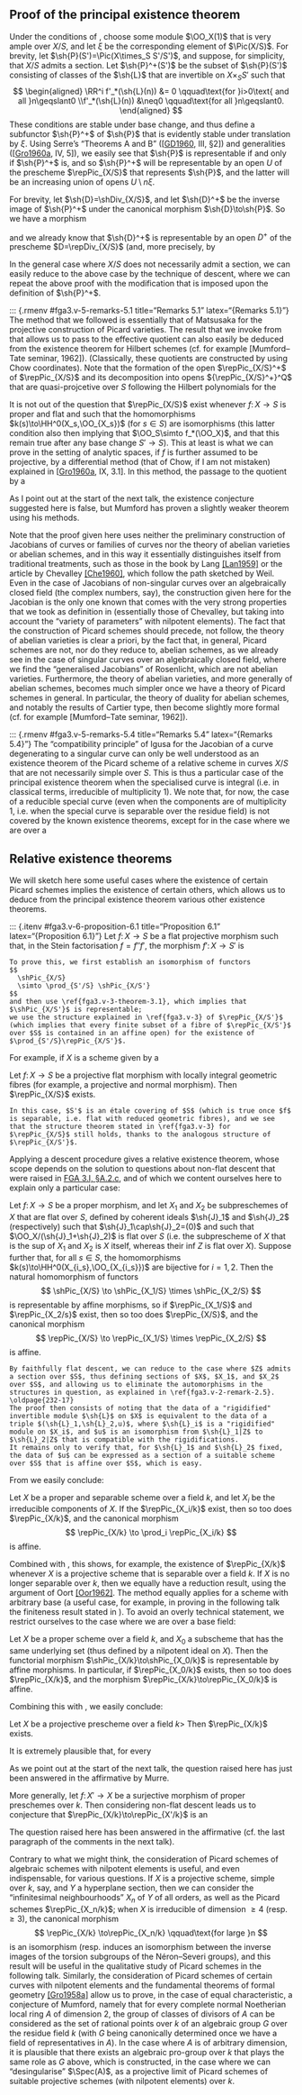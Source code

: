 ## Proof of the principal existence theorem {#fga3.v-5}

Under the conditions of \ref{fga3.v-3-theorem-3.1}, choose some module $\OO_X(1)$ that is very ample over $X/S$, and let $\xi$ be the corresponding element of $\Pic(X/S)$.
For brevity, let $\sh{P}(S')=\Pic(X\times_S S'/S')$, and suppose, for simplicity, that $X/S$ admits a section.
Let $\sh{P}^+(S')$ be the subset of $\sh{P}(S')$ consisting of classes of the $\sh{L}$ that are invertible on $X\times_S S'$ such that
$$
  \begin{aligned}
    \RR^i f'_*(\sh{L}(n)) &= 0
    \qquad\text{for }i>0\text{ and all }n\geqslant0
  \\f'_*(\sh{L}(n)) &\neq0
    \qquad\text{for all }n\geqslant0.
  \end{aligned}
$$
These conditions are stable under base change, and thus define a subfunctor $\sh{P}^+$ of $\sh{P}$ that is evidently stable under translation by $\xi$.
Using Serre's "Theorems A and B" ([[GD1960](GD1960), III, §2]) and generalities ([[Gro1960a](Gro1960a), IV, 5]), we easily see that $\sh{P}$ is representable if and only if $\sh{P}^+$ is, and so $\sh{P}^+$ will be representable by an open $U$ of the prescheme $\repPic_{X/S}$ that represents $\sh{P}$, and the latter will be an increasing union of opens $U\setminus n\xi$.

For brevity, let $\sh{D}=\shDiv_{X/S}$, and let $\sh{D}^+$ be the inverse image of $\sh{P}^+$ under the canonical morphism $\sh{D}\to\sh{P}$.
So we have a morphism

\subtree[fga3.v-5-equation-plus]{
  \taxon{equation}
  \number{+}
  ##{
    \sh{D}^+
    \to \sh{P}^+
  \startverb\tag{+}\stopverb
  }
}

and we already know that $\sh{D}^+$ is representable by an open $D^+$ of the prescheme $D=\repDiv_{X/S}$ (and, more precisely, by \em{projective bundles associated to locally free modules} that are everywhere non-zero);
this is due to the fact that, if $\sh{L}$ on $X\times_S S'$ is, as at the start of this section, then $f'_*(\sh{L})$ is a \em{locally free} non-zero module, whose formation commutes with base change;
with the notation of \ref{fga3.v-4-theorem-4.3}, $\sh{Q}$ is then isomorphic to the dual of $f'_*(\sh{L})$.
Using the general criterion ([[Gro1960a](Gro1960a), IV, 4.7]), we can thus conclude that $P^+$ is representable.
In \em{loc. cit.}, we take $\mathcal{S}$ to be the set of faithfully flat quasi-compact morphisms of preschemes (which are indeed effective epimorphisms, by [FGA 3.I, §B](fga3.i-b.1)).
\oldpage{232-13}
Condition (a) of \em{loc. cit.}, namely that \ref{fga3.v-5-equation-plus} is representable by morphisms that are elements of $\mathcal{S}$, is satisfied as we have just seen;
condition (b) says that the functor $\sh{P}^+$ is is compatible with faithfully flat quasi-compact descent, which is immediate.
It remains only to prove condition (c) of \em{loc. cit.}, namely that the equivalence $R$ in the prescheme $D^+$ induced by the $\mathcal{S}$-representable morphism ($+$) is $\mathcal{S}$-effective, i.e. is effective and such that $D^+\to D^+/R$ is in $\mathcal{S}$.
For this, note first of all that the opens ${D^+}^Q$ of $D^+$ that correspond to the virtual Hilbert polynomials $Q\in\mathbb{Q}[t]$ are stable under $R$ (since the fibres of $R$ are connected), which reduces the problem to proving that, for all $Q$, the induced equivalence relation $R^Q$ on ${D^+}^Q$ is $\mathcal{S}$-effective.
But now ${D^+}^Q$ is quasi-projective, and the equivalence relation $R^Q$ is projective and flat.
We are thus under the hypothesis of [FGA 3.III, Theorem 6.1](fga3.iii-6-theorem-6.1), which implies the desired result.

In the general case where $X/S$ does not necessarily admit a section, we can easily reduce to the above case by the technique of descent, where we can repeat the above proof with the modification that is imposed upon the definition of $\sh{P}^+$.

::: {.rmenv #fga3.v-5-remarks-5.1 title="Remarks 5.1" latex="{Remarks 5.1}"}
  The method that we followed is essentially that of Matsusaka for the projective construction of Picard varieties.
  The result that we invoke from \ref{fga3.iii} that allows us to pass to the effective quotient can also easily be deduced from the existence theorem for Hilbert schemes (cf. for example [Mumford–Tate seminar, 1962]).
  (Classically, these quotients are constructed by using Chow coordinates).
  Note that the formation of the open $\repPic_{X/S}^+$ of $\repPic_{X/S}$ and its decomposition into opens ${\repPic_{X/S}^+}^Q$ that are quasi-projcetive over $S$ following the Hilbert polynomials for the \em{divisors} that define the invertible modules in question, is compatible with base change (which allows us to apply the technique of descent).
:::

::: {.rmenv #fga3.v-5-remarks-5.2 title="Remarks 5.2" latex="{Remarks 5.2}"}
  It is not out of the question that $\repPic_{X/S}$ exist whenever $f\colon X\to S$ is proper and flat and such that the homomorphisms $k(s)\to\HH^0(X_s,\OO_{X_s})$ (for $s\in S$) are isomorphisms (this latter condition also then implying that $\OO_S\simto f_*(\OO_X)$, and that this remain true after any base change $S'\to S$).
  This at least is what we can prove in the setting of analytic spaces, if $f$ is further assumed to be projective, by a differential method (that of Chow, if I am not mistaken) explained in [[Gro1960a](Gro1960a), IX, 3.1].
  \oldpage{232-14}
  In this method, the passage to the quotient by a \em{proper} and flat equivalence relation in an open of the scheme of divisors is replaced by the passage to the quotient by the projective group in the scheme of immersions of $X$ into $\mathbb{P}_S^r$.
  This method can probably be adapted to the case of schemes, using the results of Mumford on the passage to the quotient by the projective group [[Mum1961]](Mum1961);
  for now, there is no written proof, except when $X$ has "lots of local sections" over $S$, for example if $X$ is separable over a complete local ring with algebraically closed residue field.
  In principle, the method in question is of more general scope, since it also gives the existence of Picard preschemes in the case where these are not separated, and where the first method thus necessarily fails.
  (Technically, the difficulty comes from the fact that, when the geometric fibres of $f$ are not integral, then the functor envisaged in \ref{fga3.v-4-theorem-4.3} is no longer representable by the projective bundle $\mathbb{P}(\sh{Q})$ itself, but by an \em{open} of this, which leads to the delicate question of the passage to the quotient by an equivalence relation that is flat but not proper).

  \comp
  As I point out at the start of the next talk, the existence conjecture suggested here is false, but Mumford has proven a slightly weaker theorem using his methods.
:::

::: {.rmenv #fga3.v-5-remark-5.3 title="Remark 5.3" latex="{Remark 5.3}"}
  Note that the proof given here uses neither the preliminary construction of Jacobians of curves or families of curves nor the theory of abelian varieties or abelian schemes, and in this way it essentially distinguishes itself from traditional treatments, such as those in the book by Lang [[Lan1959]](Lan1959) or the article by Chevalley [[Che1960]](Che1960), which follow the path sketched by Weil.
  Even in the case of Jacobians of non-singular curves over an algebraically closed field (the complex numbers, say), the construction given here for the Jacobian is the only one known that comes with the very strong properties that we took as definition in \ref{fga3.v-1} (essentially those of Chevalley, but taking into account the "variety of parameters" with nilpotent elements).
  The fact that the construction of Picard schemes should precede, not follow, the theory of abelian varieties is clear a priori, by the fact that, in general, Picard schemes are not, nor do they reduce to, abelian schemes, as we already see in the case of singular curves over an algebraically closed field, where we find the "generalised Jacobians" of Rosenlicht, which are not abelian varieties.
  Furthermore, the theory of abelian varieties, and more generally of abelian schemes, becomes much simpler once we have a theory of Picard schemes in general.
  In particular, the theory of duality for abelian schemes, and notably the results of Cartier type, then become slightly more formal (cf. for example [Mumford–Tate seminar, 1962]).
:::

::: {.rmenv #fga3.v-5-remarks-5.4 title="Remarks 5.4" latex="{Remarks 5.4}"}
  \oldpage{232-15}
  The "compatibility principle" of Igusa for the Jacobian of a curve degenerating to a singular curve can only be well understood as an existence theorem of the Picard scheme of a relative scheme in curves $X/S$ that are not necessarily simple over $S$.
  This is thus a particular case of the principal existence theorem \ref{fga3.v-3-theorem-3.1} when the specialised curve is integral (i.e. in classical terms, irreducible of multiplicity $1$).
  We note that, for now, the case of a reducible special curve (even when the components are of multiplicity $1$, i.e. when the special curve is separable over the residue field) is not covered by the known existence theorems, except for in the case where we are over a \em{complete} discrete valuation ring with algebraically closed residue field, cf. \ref{fga3.v-5-remarks-5.2}.
  This question of existence certainly arises in a geometric construction, in the theory of schemes, of Baily–Satake "compactifications" of modular schemes of curves of genus $g$.
  (This compactification is known for now only for $g=1$, thanks to work of Igusa).
:::


## Relative existence theorems {#fga3.v-6}

We will sketch here some useful cases where the existence of certain Picard schemes implies the existence of certain others, which allows us to deduce from the principal existence theorem \ref{fga3.v-3-theorem-3.1} various other existence theorems.

::: {.itenv #fga3.v-6-proposition-6.1 title="Proposition 6.1" latex="{Proposition 6.1}"}
  Let $f\colon X\to S$ be a flat projective morphism such that, in the Stein factorisation $f=f''f'$, the morphism $f'\colon X\to S'$ is \em{flat} and has integral geometric fibres (and thus satisfies the hypotheses of \ref{fga3.v-3-theorem-3.1}), and such that the finite morphism $f''\colon S'\to$ is flat.
  Then $\repPic_{X/S}$ exists and (with the notation introduced in [FGA 3.II, §C.2](fga3.ii-c.2)) we have a canonical isomorphism
  $$
    \repPic_{X/S}
    \simto \prod_{S'/S} \repPic_{X/S'}.
  $$
:::

::: {.proof}
    To prove this, we first establish an isomorphism of functors
    $$
      \shPic_{X/S}
      \simto \prod_{S'/S} \shPic_{X/S'}
    $$
    and then use \ref{fga3.v-3-theorem-3.1}, which implies that $\shPic_{X/S'}$ is representable;
    we use the structure explained in \ref{fga3.v-3} of $\repPic_{X/S'}$ (which implies that every finite subset of a fibre of $\repPic_{X/S'}$ over $S$ is contained in an affine open) for the existence of $\prod_{S'/S}\repPic_{X/S'}$.
:::

\oldpage{232-16}
For example, if $X$ is a scheme given by a \em{sum} of schemes $X_i$ over $S$ that satisfy the conditions of \ref{fga3.v-3-theorem-3.1}, then the statement of \ref{fga3.v-6-proposition-6.1} reduces to the trivial statement
$$
  \repPic_{X/S}
  \simto \prod_i \repPic_{X_i/S}.
$$

::: {.itenv #fga3.v-6-corollary-6.2 title="Corollary 6.2" latex="{Corollary 6.2}"}
  Let $f\colon X\to S$ be a projective flat morphism with locally integral geometric fibres (for example, a projective and normal morphism).
  Then $\repPic_{X/S}$ exists.
:::

::: {.proof}
    In this case, $S'$ is an étale covering of $S$ (which is true once $f$ is separable, i.e. flat with reduced geometric fibres), and we see that the structure theorem stated in \ref{fga3.v-3} for $\repPic_{X/S}$ still holds, thanks to the analogous structure of $\repPic_{X/S'}$.
:::

Applying a descent procedure gives a relative existence theorem, whose scope depends on the solution to questions about non-flat descent that were raised in [FGA 3.I, §A.2.c](fga3.i-a.2.c), and of which we content ourselves here to explain only a particular case:

::: {.itenv #fga3.v-6-proposition-6.3 title="Proposition 6.3" latex="{Proposition 6.3}"}
  Let $f\colon X\to S$ be a proper morphism, and let $X_1$ and $X_2$ be subpreschemes of $X$ that are flat over $S$, defined by coherent ideals $\sh{J}_1$ and $\sh{J}_2$ (respectively) such that $\sh{J}_1\cap\sh{J}_2=(0)$ and such that $\OO_X/(\sh{J}_1+\sh{J}_2)$ is flat over $S$ (i.e. the subprescheme of $X$ that is the sup of $X_1$ and $X_2$ is $X$ itself, whereas their inf $Z$ is flat over $X$).
  Suppose further that, for all $s\in S$, the homomorphisms $k(s)\to\HH^0(X_{i_s},\OO_{X_{i_s}})$ are bijective for $i=1,2$.
  Then the natural homomorphism of functors
  $$
    \shPic_{X/S}
    \to \shPic_{X_1/S} \times \shPic_{X_2/S}
  $$
  is representable by affine morphisms, so if $\repPic_{X_1/S}$ and $\repPic_{X_2/s}$ exist, then so too does $\repPic_{X/S}$, and the canonical morphism
  $$
    \repPic_{X/S}
    \to \repPic_{X_1/S} \times \repPic_{X_2/S}
  $$
  is affine.
:::

::: {.proof}
    By faithfully flat descent, we can reduce to the case where $Z$ admits a section over $S$, thus defining sections of $X$, $X_1$, and $X_2$ over $S$, and allowing us to eliminate the automorphisms in the structures in question, as explained in \ref{fga3.v-2-remark-2.5}.
    \oldpage{232-17}
    The proof then consists of noting that the data of a "rigidified" invertible module $\sh{L}$ on $X$ is equivalent to the data of a triple $(\sh{L}_1,\sh{L}_2,u)$, where $\sh{L}_i$ is a "rigidified" module on $X_i$, and $u$ is an isomorphism from $\sh{L}_1|Z$ to $\sh{L}_2|Z$ that is compatible with the rigidifications.
    It remains only to verify that, for $\sh{L}_1$ and $\sh{L}_2$ fixed, the data of $u$ can be expressed as a section of a suitable scheme over $S$ that is affine over $S$, which is easy.
:::

From \ref{fga3.v-6-proposition-6.3} we easily conclude:

::: {.itenv #fga3.v-6-corollary-6.4 title="Corollary 6.4" latex="{Corollary 6.4}"}
  Let $X$ be a proper and separable scheme over a field $k$, and let $X_i$ be the irreducible components of $X$.
  If the $\repPic_{X_i/k}$ exist, then so too does $\repPic_{X/k}$, and the canonical morphism
  $$
    \repPic_{X/k}
    \to \prod_i \repPic_{X_i/k}
  $$
  is affine.
:::

Combined with \ref{fga3.v-6-corollary-6.2}, this shows, for example, the existence of $\repPic_{X/k}$ whenever $X$ is a projective scheme that is separable over a field $k$.
If $X$ is no longer separable over $k$, then we equally have a reduction result, using the argument of Oort [[Oor1962]](Oor1962).
The method equally applies for a scheme with arbitrary base (a useful case, for example, in proving in the following talk the finiteness result stated in \ref{fga3.v-remark-3.3}).
To avoid an overly technical statement, we restrict ourselves to the case where we are over a base field:

::: {.itenv #fga3.v-6-proposition-6.5 title="Proposition 6.5" latex="{Proposition 6.5}"}
  Let $X$ be a proper scheme over a field $k$, and $X_0$ a subscheme that has the same underlying set (thus defined by a nilpotent ideal on $X$).
  Then the functorial morphism $\shPic_{X/k}\to\shPic_{X_0/k}$ is representable by affine morphisms.
  In particular, if $\repPic_{X_0/k}$ exists, then so too does $\repPic_{X/k}$, and the morphism $\repPic_{X/k}\to\repPic_{X_0/k}$ is affine.
:::

Combining this with \ref{fga3.v-6-corollary-6.4}, we easily conclude:

::: {.itenv #fga3.v-6-corollary-6.6 title="Corollary 6.6" latex="{Corollary 6.6}"}
  Let $X$ be a projective prescheme over a field $k$>
  Then $\repPic_{X/k}$ exists.
:::

::: {.rmenv #fga3.v-6-remark-6.6 title="Remark 6.6" latex="{Remark 6.6}"}
  It is extremely plausible that, for every \em{proper} scheme $X$ over a field $k$, $\repPic_{X/k}$ exists.
  The results above allow us to reduce, for this question, to the case where $k$ is algebraically closed, and where $X$ is integral.
  We then know that there exists an integral scheme $X'$ that is \em{projective} over $k$, and a dominant morphism $g\colon X'\to X$ (Chow's lemma).
  \oldpage{232-18}
  It would thus suffice to show that the corresponding functorial morphism $\shPic_{X/k}\to\shPic_{X'/k}$ is representable (and, probably, representable by affine morphisms), since we already know that $\shPic_{X'/k}$ is representable.
  This raises questions about non-flat descent that are not answerable as of now.
  Note that, if we restrict to considering the restriction of the functor $\shPic_{X/k}$ to reduced preschemes (with $X$ proper and integral over an algebraically closed field $k$), then we do indeed obtain a representable functor, as shown by Chevalley [[Che1960]](Che1960) in the case where $X$ is normal, and by Seshadri [[Ses1962]](Ses1962) by a descent method in the general case.
  But with our notation, the scheme constructed by these authors is not $\repPic_{X/k}$, but instead $(\repPic_{X/k})_\red$, i.e. the reduced scheme corresponding to $\repPic_{X/k}$.

  \comp
  As we point out at the start of the next talk, the question raised here has just been answered in the affirmative by Murre.
:::

::: {.rmenv #fga3.v-6-remark-6.7 title="Remark 6.7" latex="{Remark 6.7}"}
  More generally, let $f\colon X'\to X$ be a surjective morphism of proper preschemes over $k$.
  Then considering non-flat descent leads us to conjecture that $\repPic_{X/k}\to\repPic_{X'/k}$ is an \em{affine} morphism, which would in particular imply (by dividing into the connected components of the identity elements) that the corresponding homomorphism on the Néron–Severi groups is injective modulo torsion.
  We can verify this by the theory of intersections when $X$ and $X'$ are non-singular.
  The answer does not seem to be known in any other case.

  \comp
  The question raised here has been answered in the affirmative (cf. the last paragraph of the comments in the next talk).
:::

::: {.rmenv #fga3.v-6-remark-6.8 title="Remark 6.8" latex="{Remark 6.8}"}
  Contrary to what we might think, the consideration of Picard schemes of algebraic schemes with nilpotent elements is useful, and even indispensable, for various questions.
  If $X$ is a projective scheme, simple over $k$, say, and $Y$ a hyperplane section, then we can consider the "infinitesimal neighbourhoods" $X_n$ of $Y$ of all orders, as well as the Picard schemes $\repPic_{X_n/k}$;
  when $X$ is irreducible of dimension $\geqslant4$ (resp. $\geqslant3$), the canonical morphism
  $$
    \repPic_{X/k}
    \to\repPic_{X_n/k}
    \qquad\text{for large }n
  $$
  is an isomorphism (resp. induces an isomorphism between the inverse images of the torsion subgroups of the Néron–Severi groups), and this result will be useful in the qualitative study of Picard schemes in the following talk.
  Similarly, the consideration of Picard schemes of certain curves with nilpotent elements and the fundamental theorems of formal geometry [[Gro1958a]](Gro1958a) allow us to prove, in the case of equal characteristic, a conjecture of Mumford, namely that for every complete normal Noetherian local ring $A$ of dimension $2$, the group of classes of divisors of $A$ can be considered as the set of rational points over $k$ of an algebraic group $G$ over the residue field $k$ (with $G$ being canonically determined once we have a field of representatives in $A$).
  \oldpage{232-19}
  In the case where $A$ is of arbitrary dimension, it is plausible that there exists an algebraic pro-group over $k$ that plays the same role as $G$ above, which is constructed, in the case where we can "desingularise" $\Spec(A)$, as a projective limit of Picard schemes of suitable projective schemes (with nilpotent elements) over $k$.
:::
